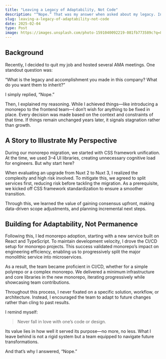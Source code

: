 ```yaml
---
title: "Leaving a Legacy of Adaptability, Not Code"
description: "“Nope.” That was my answer when asked about my legacy. Instead of leaving fixed solutions, I built a team that embraces change, adapts to uncertainty, and evolves with the future."
slug: leaving-a-legacy-of-adaptability-not-code
date: 2025-02-04
type: Post
image: https://images.unsplash.com/photo-1591040092219-081fb773589c?q=80&w=2940&auto=format&fit=crop&ixlib=rb-4.0.3&ixid=M3wxMjA3fDB8MHxwaG90by1wYWdlfHx8fGVufDB8fHx8fA%3D%3D
---
```


## Background

Recently, I decided to quit my job and hosted several AMA meetings. One standout question was:

“What is the legacy and accomplishment you made in this company? What do you want them to inherit?”

I simply replied, “Nope.”

Then, I explained my reasoning. While I achieved things—like introducing a monorepo to the frontend team—I don’t wish for anything to be fixed in place. Every decision was made based on the context and constraints of that time. If things remain unchanged years later, it signals stagnation rather than growth.

## A Story to Illustrate My Perspective

During our monorepo migration, we started with CSS framework unification. At the time, we used 3–4 UI libraries, creating unnecessary cognitive load for engineers. But why start here?

When evaluating an upgrade from Nuxt 2 to Nuxt 3, I realized the complexity and high risk involved. To mitigate this, we agreed to split services first, reducing risk before tackling the migration. As a prerequisite, we kicked off CSS framework standardization to ensure a smoother transition.

Through this, we learned the value of gaining consensus upfront, making data-driven scope adjustments, and planning incremental next steps.

## Building for Adaptability, Not Permanence
Following this, I led monorepo adoption, starting with a new service built on React and TypeScript. To maintain development velocity, I drove the CI/CD setup for monorepo projects. This success validated monorepo’s impact on engineering efficiency, enabling us to progressively split the major monolithic service into microservices.

As a result, the team became proficient in CI/CD, whether for a simple polyrepo or a complex monorepo. We delivered a minimum infrastructure and core libraries in the new monorepo, iterating progressively while showcasing team contributions.

Throughout this process, I never fixated on a specific solution, workflow, or architecture. Instead, I encouraged the team to adapt to future changes rather than cling to past results.

I remind myself:
> Never fall in love with one’s code or design.

Its value lies in how well it served its purpose—no more, no less. What I leave behind is not a rigid system but a team equipped to navigate future transformations.

And that’s why I answered, “Nope.”
